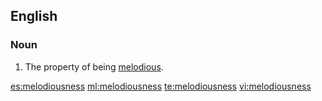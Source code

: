 ==English==
===Noun===
{{en-noun|-}}

#The property of being [[melodious]].

[[es:melodiousness]]
[[ml:melodiousness]]
[[te:melodiousness]]
[[vi:melodiousness]]